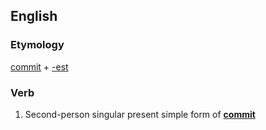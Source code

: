 ==English==

===Etymology===
[[commit]] + [[-est]]

===Verb===
{{infl|en|verb form}}

# {{archaic}} Second-person singular present simple form of '''[[commit]]'''